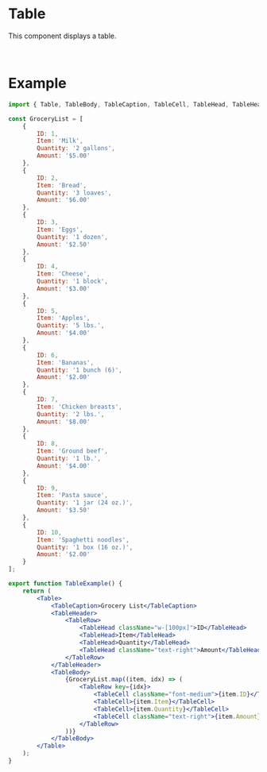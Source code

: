 
<Head>
  <title>Table | EdgeUI</title>
</Head>

# Table

This component displays a table.

<TableExample />
<br />

# Example

```jsx
import { Table, TableBody, TableCaption, TableCell, TableHead, TableHeader, TableRow } from '@edge-ui/react';

const GroceryList = [
    {
        ID: 1,
        Item: 'Milk',
        Quantity: '2 gallons',
        Amount: '$5.00'
    },
    {
        ID: 2,
        Item: 'Bread',
        Quantity: '3 loaves',
        Amount: '$6.00'
    },
    {
        ID: 3,
        Item: 'Eggs',
        Quantity: '1 dozen',
        Amount: '$2.50'
    },
    {
        ID: 4,
        Item: 'Cheese',
        Quantity: '1 block',
        Amount: '$3.00'
    },
    {
        ID: 5,
        Item: 'Apples',
        Quantity: '5 lbs.',
        Amount: '$4.00'
    },
    {
        ID: 6,
        Item: 'Bananas',
        Quantity: '1 bunch (6)',
        Amount: '$2.00'
    },
    {
        ID: 7,
        Item: 'Chicken breasts',
        Quantity: '2 lbs.',
        Amount: '$8.00'
    },
    {
        ID: 8,
        Item: 'Ground beef',
        Quantity: '1 lb.',
        Amount: '$4.00'
    },
    {
        ID: 9,
        Item: 'Pasta sauce',
        Quantity: '1 jar (24 oz.)',
        Amount: '$3.50'
    },
    {
        ID: 10,
        Item: 'Spaghetti noodles',
        Quantity: '1 box (16 oz.)',
        Amount: '$2.00'
    }
];

export function TableExample() {
    return (
        <Table>
            <TableCaption>Grocery List</TableCaption>
            <TableHeader>
                <TableRow>
                    <TableHead className="w-[100px]">ID</TableHead>
                    <TableHead>Item</TableHead>
                    <TableHead>Quantity</TableHead>
                    <TableHead className="text-right">Amount</TableHead>
                </TableRow>
            </TableHeader>
            <TableBody>
                {GroceryList.map((item, idx) => (
                    <TableRow key={idx}>
                        <TableCell className="font-medium">{item.ID}</TableCell>
                        <TableCell>{item.Item}</TableCell>
                        <TableCell>{item.Quantity}</TableCell>
                        <TableCell className="text-right">{item.Amount}</TableCell>
                    </TableRow>
                ))}
            </TableBody>
        </Table>
    );
}
```
